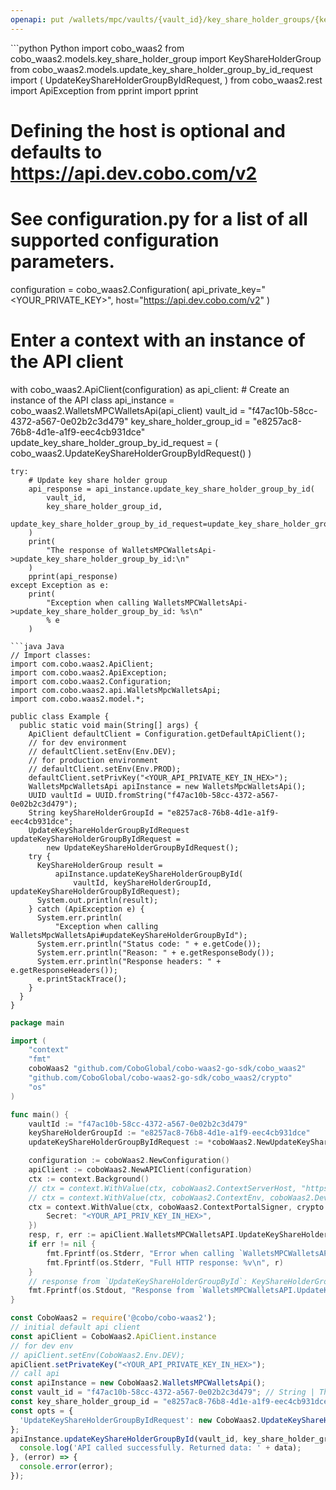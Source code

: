```yaml
---
openapi: put /wallets/mpc/vaults/{vault_id}/key_share_holder_groups/{key_share_holder_group_id}
---
```


<RequestExample>
```python Python
import cobo_waas2
from cobo_waas2.models.key_share_holder_group import KeyShareHolderGroup
from cobo_waas2.models.update_key_share_holder_group_by_id_request import (
    UpdateKeyShareHolderGroupByIdRequest,
)
from cobo_waas2.rest import ApiException
from pprint import pprint

# Defining the host is optional and defaults to https://api.dev.cobo.com/v2
# See configuration.py for a list of all supported configuration parameters.
configuration = cobo_waas2.Configuration(
    api_private_key="<YOUR_PRIVATE_KEY>", host="https://api.dev.cobo.com/v2"
)
# Enter a context with an instance of the API client
with cobo_waas2.ApiClient(configuration) as api_client:
    # Create an instance of the API class
    api_instance = cobo_waas2.WalletsMPCWalletsApi(api_client)
    vault_id = "f47ac10b-58cc-4372-a567-0e02b2c3d479"
    key_share_holder_group_id = "e8257ac8-76b8-4d1e-a1f9-eec4cb931dce"
    update_key_share_holder_group_by_id_request = (
        cobo_waas2.UpdateKeyShareHolderGroupByIdRequest()
    )

    try:
        # Update key share holder group
        api_response = api_instance.update_key_share_holder_group_by_id(
            vault_id,
            key_share_holder_group_id,
            update_key_share_holder_group_by_id_request=update_key_share_holder_group_by_id_request,
        )
        print(
            "The response of WalletsMPCWalletsApi->update_key_share_holder_group_by_id:\n"
        )
        pprint(api_response)
    except Exception as e:
        print(
            "Exception when calling WalletsMPCWalletsApi->update_key_share_holder_group_by_id: %s\n"
            % e
        )

```
```java Java
// Import classes:
import com.cobo.waas2.ApiClient;
import com.cobo.waas2.ApiException;
import com.cobo.waas2.Configuration;
import com.cobo.waas2.api.WalletsMpcWalletsApi;
import com.cobo.waas2.model.*;

public class Example {
  public static void main(String[] args) {
    ApiClient defaultClient = Configuration.getDefaultApiClient();
    // for dev environment
    // defaultClient.setEnv(Env.DEV);
    // for production environment
    // defaultClient.setEnv(Env.PROD);
    defaultClient.setPrivKey("<YOUR_API_PRIVATE_KEY_IN_HEX>");
    WalletsMpcWalletsApi apiInstance = new WalletsMpcWalletsApi();
    UUID vaultId = UUID.fromString("f47ac10b-58cc-4372-a567-0e02b2c3d479");
    String keyShareHolderGroupId = "e8257ac8-76b8-4d1e-a1f9-eec4cb931dce";
    UpdateKeyShareHolderGroupByIdRequest updateKeyShareHolderGroupByIdRequest =
        new UpdateKeyShareHolderGroupByIdRequest();
    try {
      KeyShareHolderGroup result =
          apiInstance.updateKeyShareHolderGroupById(
              vaultId, keyShareHolderGroupId, updateKeyShareHolderGroupByIdRequest);
      System.out.println(result);
    } catch (ApiException e) {
      System.err.println(
          "Exception when calling WalletsMpcWalletsApi#updateKeyShareHolderGroupById");
      System.err.println("Status code: " + e.getCode());
      System.err.println("Reason: " + e.getResponseBody());
      System.err.println("Response headers: " + e.getResponseHeaders());
      e.printStackTrace();
    }
  }
}

```
```go Go
package main

import (
	"context"
	"fmt"
	coboWaas2 "github.com/CoboGlobal/cobo-waas2-go-sdk/cobo_waas2"
	"github.com/CoboGlobal/cobo-waas2-go-sdk/cobo_waas2/crypto"
	"os"
)

func main() {
	vaultId := "f47ac10b-58cc-4372-a567-0e02b2c3d479"                                                                                             // string | The vault ID, which you can retrieve by calling [List all vaults](/v2/api-references/wallets--mpc-wallet/list-all-mpc-vaults).
	keyShareHolderGroupId := "e8257ac8-76b8-4d1e-a1f9-eec4cb931dce"                                                                               // string | The key share holder group ID.
	updateKeyShareHolderGroupByIdRequest := *coboWaas2.NewUpdateKeyShareHolderGroupByIdRequest(coboWaas2.UpdateGroupAction("UpgradeToMainGroup")) // UpdateKeyShareHolderGroupByIdRequest |  (optional)

	configuration := coboWaas2.NewConfiguration()
	apiClient := coboWaas2.NewAPIClient(configuration)
	ctx := context.Background()
	// ctx = context.WithValue(ctx, coboWaas2.ContextServerHost, "https://api[.xxx].cobo.com/v2")
	// ctx = context.WithValue(ctx, coboWaas2.ContextEnv, coboWaas2.DevEnv)
	ctx = context.WithValue(ctx, coboWaas2.ContextPortalSigner, crypto.Ed25519Signer{
		Secret: "<YOUR_API_PRIV_KEY_IN_HEX>",
	})
	resp, r, err := apiClient.WalletsMPCWalletsAPI.UpdateKeyShareHolderGroupById(ctx, vaultId, keyShareHolderGroupId).UpdateKeyShareHolderGroupByIdRequest(updateKeyShareHolderGroupByIdRequest).Execute()
	if err != nil {
		fmt.Fprintf(os.Stderr, "Error when calling `WalletsMPCWalletsAPI.UpdateKeyShareHolderGroupById``: %v\n", err)
		fmt.Fprintf(os.Stderr, "Full HTTP response: %v\n", r)
	}
	// response from `UpdateKeyShareHolderGroupById`: KeyShareHolderGroup
	fmt.Fprintf(os.Stdout, "Response from `WalletsMPCWalletsAPI.UpdateKeyShareHolderGroupById`: %v\n", resp)
}

```
```javascript JavaScript
const CoboWaas2 = require('@cobo/cobo-waas2');
// initial default api client
const apiClient = CoboWaas2.ApiClient.instance
// for dev env
// apiClient.setEnv(CoboWaas2.Env.DEV);
apiClient.setPrivateKey("<YOUR_API_PRIVATE_KEY_IN_HEX>");
// call api
const apiInstance = new CoboWaas2.WalletsMPCWalletsApi();
const vault_id = "f47ac10b-58cc-4372-a567-0e02b2c3d479"; // String | The vault ID, which you can retrieve by calling [List all vaults](/v2/api-references/wallets--mpc-wallet/list-all-mpc-vaults).
const key_share_holder_group_id = "e8257ac8-76b8-4d1e-a1f9-eec4cb931dce"; // String | The key share holder group ID.
const opts = {
  'UpdateKeyShareHolderGroupByIdRequest': new CoboWaas2.UpdateKeyShareHolderGroupByIdRequest() // UpdateKeyShareHolderGroupByIdRequest | 
};
apiInstance.updateKeyShareHolderGroupById(vault_id, key_share_holder_group_id, opts).then((data) => {
  console.log('API called successfully. Returned data: ' + data);
}, (error) => {
  console.error(error);
});
```
</RequestExample>